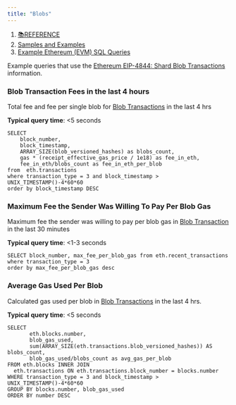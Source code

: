 ```yaml
---
title: "Blobs"
---
```


1. [📚REFERENCE](/reference)
2. [Samples and Examples](/reference/samples-and-examples)
3. [Example Ethereum (EVM) SQL Queries](/reference/samples-and-examples/example-ethereum-evm-sql-queries)

Example queries that use the [Ethereum EIP-4844: Shard Blob Transactions](https://eips.ethereum.org/EIPS/eip-4844) information.

### Blob Transaction Fees in the last 4 hours

Total fee and fee per single blob for [Blob Transactions](https://eips.ethereum.org/EIPS/eip-4844) in the last 4 hrs

**Typical query time**: \<5 seconds

```
SELECT 
    block_number, 
    block_timestamp, 
    ARRAY_SIZE(blob_versioned_hashes) as blobs_count,
    gas * (receipt_effective_gas_price / 1e18) as fee_in_eth,
    fee_in_eth/blobs_count as fee_in_eth_per_blob
from  eth.transactions
where transaction_type = 3 and block_timestamp > UNIX_TIMESTAMP()-4*60*60
order by block_timestamp DESC
```

### Maximum Fee the Sender Was Willing To Pay Per Blob Gas

Maximum fee the sender was willing to pay per blob gas in [Blob Transaction](https://eips.ethereum.org/EIPS/eip-4844) in the last 30 minutes

**Typical query time**: \<1-3 seconds

```
SELECT block_number, max_fee_per_blob_gas from eth.recent_transactions
where transaction_type = 3
order by max_fee_per_blob_gas desc
```

### Average Gas Used Per Blob

Calculated gas used per blob in [Blob Transactions](https://eips.ethereum.org/EIPS/eip-4844) in the last 4 hrs.

**Typical query time**: \<5 seconds

```
SELECT 
       eth.blocks.number, 
       blob_gas_used,
       sum(ARRAY_SIZE(eth.transactions.blob_versioned_hashes)) AS blobs_count,
       blob_gas_used/blobs_count as avg_gas_per_blob
FROM eth.blocks INNER JOIN 
  eth.transactions ON eth.transactions.block_number = blocks.number
WHERE transaction_type = 3 and block_timestamp > UNIX_TIMESTAMP()-4*60*60
GROUP BY blocks.number, blob_gas_used
ORDER BY number DESC
```
